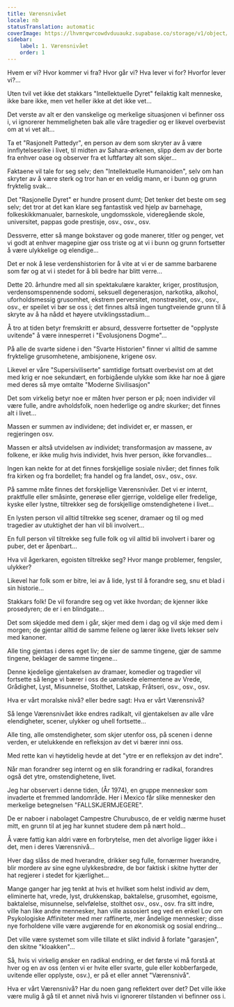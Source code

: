 ```yaml
---
title: Værensnivået
locale: nb
statusTranslation: automatic
coverImage: https://lhvmrqwrcowdvduuaukz.supabase.co/storage/v1/object/public/strapi-uploads/small_cover-tratado-de-psicologia-revolucionaria.webp-5e15e1cec4e0ebebcde5d7fc7565d8fd.webp
sidebar:
    label: 1. Værensnivået
    order: 1
---
```

Hvem er vi? Hvor kommer vi fra? Hvor går vi? Hva lever vi for? Hvorfor lever vi?...

Uten tvil vet ikke det stakkars "Intellektuelle Dyret" feilaktig kalt menneske, ikke bare ikke, men vet heller ikke at det ikke vet...

Det verste av alt er den vanskelige og merkelige situasjonen vi befinner oss i, vi ignorerer hemmeligheten bak alle våre tragedier og er likevel overbevist om at vi vet alt...

Ta et "Rasjonelt Pattedyr", en person av dem som skryter av å være innflytelsesrike i livet, til midten av Sahara-ørkenen, slipp dem av der borte fra enhver oase og observer fra et luftfartøy alt som skjer...

Faktaene vil tale for seg selv; den "Intellektuelle Humanoiden", selv om han skryter av å være sterk og tror han er en veldig mann, er i bunn og grunn fryktelig svak...

Det "Rasjonelle Dyret" er hundre prosent dumt; Det tenker det beste om seg selv; det tror at det kan klare seg fantastisk ved hjelp av barnehage, folkeskikkmanualer, barneskole, ungdomsskole, videregående skole, universitet, pappas gode prestisje, osv., osv., osv.

Dessverre, etter så mange bokstaver og gode manerer, titler og penger, vet vi godt at enhver magepine gjør oss triste og at vi i bunn og grunn fortsetter å være ulykkelige og elendige...

Det er nok å lese verdenshistorien for å vite at vi er de samme barbarene som før og at vi i stedet for å bli bedre har blitt verre...

Dette 20. århundre med all sin spektakulære karakter, kriger, prostitusjon, verdensomspennende sodomi, seksuell degenerasjon, narkotika, alkohol, uforholdsmessig grusomhet, ekstrem perversitet, monstrøsitet, osv., osv., osv., er speilet vi bør se oss i; det finnes altså ingen tungtveiende grunn til å skryte av å ha nådd et høyere utviklingsstadium...

Å tro at tiden betyr fremskritt er absurd, dessverre fortsetter de "opplyste uvitende" å være innesperret i "Evolusjonens Dogme"...

På alle de svarte sidene i den "Svarte Historien" finner vi alltid de samme fryktelige grusomhetene, ambisjonene, krigene osv.

Likevel er våre "Supersiviliserte" samtidige fortsatt overbevist om at det med krig er noe sekundært, en forbigående ulykke som ikke har noe å gjøre med deres så mye omtalte "Moderne Sivilisasjon"

Det som virkelig betyr noe er måten hver person er på; noen individer vil være fulle, andre avholdsfolk, noen hederlige og andre skurker; det finnes alt i livet...

Massen er summen av individene; det individet er, er massen, er regjeringen osv.

Massen er altså utvidelsen av individet; transformasjon av massene, av folkene, er ikke mulig hvis individet, hvis hver person, ikke forvandles...

Ingen kan nekte for at det finnes forskjellige sosiale nivåer; det finnes folk fra kirken og fra bordellet; fra handel og fra landet, osv., osv., osv.

På samme måte finnes det forskjellige Værensnivåer. Det vi er internt, praktfulle eller småsinte, generøse eller gjerrige, voldelige eller fredelige, kyske eller lystne, tiltrekker seg de forskjellige omstendighetene i livet...

En lysten person vil alltid tiltrekke seg scener, dramaer og til og med tragedier av utuktighet der han vil bli involvert...

En full person vil tiltrekke seg fulle folk og vil alltid bli involvert i barer og puber, det er åpenbart...

Hva vil ågerkaren, egoisten tiltrekke seg? Hvor mange problemer, fengsler, ulykker?

Likevel har folk som er bitre, lei av å lide, lyst til å forandre seg, snu et blad i sin historie...

Stakkars folk! De vil forandre seg og vet ikke hvordan; de kjenner ikke prosedyren; de er i en blindgate...

Det som skjedde med dem i går, skjer med dem i dag og vil skje med dem i morgen; de gjentar alltid de samme feilene og lærer ikke livets lekser selv med kanoner.

Alle ting gjentas i deres eget liv; de sier de samme tingene, gjør de samme tingene, beklager de samme tingene...

Denne kjedelige gjentakelsen av dramaer, komedier og tragedier vil fortsette så lenge vi bærer i oss de uønskede elementene av Vrede, Grådighet, Lyst, Misunnelse, Stolthet, Latskap, Fråtseri, osv., osv., osv.

Hva er vårt moralske nivå? eller bedre sagt: Hva er vårt Værensnivå?

Så lenge Værensnivået ikke endres radikalt, vil gjentakelsen av alle våre elendigheter, scener, ulykker og uhell fortsette...

Alle ting, alle omstendigheter, som skjer utenfor oss, på scenen i denne verden, er utelukkende en refleksjon av det vi bærer inni oss.

Med rette kan vi høytidelig hevde at det "ytre er en refleksjon av det indre".

Når man forandrer seg internt og en slik forandring er radikal, forandres også det ytre, omstendighetene, livet.

Jeg har observert i denne tiden, (År 1974), en gruppe mennesker som invaderte et fremmed landområde. Her i Mexico får slike mennesker den merkelige betegnelsen "FALLSKJERMJEGERE".

De er naboer i nabolaget Campestre Churubusco, de er veldig nærme huset mitt, en grunn til at jeg har kunnet studere dem på nært hold...

Å være fattig kan aldri være en forbrytelse, men det alvorlige ligger ikke i det, men i deres Værensnivå...

Hver dag slåss de med hverandre, drikker seg fulle, fornærmer hverandre, blir mordere av sine egne ulykkesbrødre, de bor faktisk i skitne hytter der hat regjerer i stedet for kjærlighet...

Mange ganger har jeg tenkt at hvis et hvilket som helst individ av dem, eliminerte hat, vrede, lyst, drukkenskap, baktalelse, grusomhet, egoisme, baktalelse, misunnelse, selvfølelse, stolthet osv., osv., osv. fra sitt indre, ville han like andre mennesker, han ville assosiert seg ved en enkel Lov om Psykologiske Affiniteter med mer raffinerte, mer åndelige mennesker; disse nye forholdene ville være avgjørende for en økonomisk og sosial endring...

Det ville være systemet som ville tillate et slikt individ å forlate "garasjen", den skitne "kloakken"...

Så, hvis vi virkelig ønsker en radikal endring, er det første vi må forstå at hver og en av oss (enten vi er hvite eller svarte, gule eller kobberfargede, uvitende eller opplyste, osv.), er på et eller annet "Værensnivå".

Hva er vårt Værensnivå? Har du noen gang reflektert over det? Det ville ikke være mulig å gå til et annet nivå hvis vi ignorerer tilstanden vi befinner oss i.

